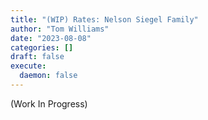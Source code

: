 ```yaml
---
title: "(WIP) Rates: Nelson Siegel Family"
author: "Tom Williams"
date: "2023-08-08"
categories: []
draft: false
execute:
  daemon: false
---
```


(Work In Progress)


